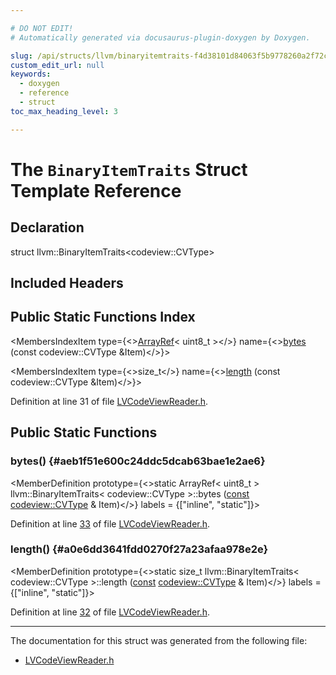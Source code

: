 ```yaml
---

# DO NOT EDIT!
# Automatically generated via docusaurus-plugin-doxygen by Doxygen.

slug: /api/structs/llvm/binaryitemtraits-f4d38101d84063f5b9778260a2f72c51
custom_edit_url: null
keywords:
  - doxygen
  - reference
  - struct
toc_max_heading_level: 3

---
```





# The `BinaryItemTraits` Struct Template Reference

<DoxygenPage pluginConfig={pluginConfig}>



## Declaration

<CodeBlock>struct llvm::BinaryItemTraits&lt;codeview::CVType&gt;</CodeBlock>

## Included Headers

<IncludesList>
<IncludesListItem
  filePath="llvm/DebugInfo/LogicalView/Readers/LVCodeViewReader.h"
  permalink="/docs/api/files/include/include/llvm/include/llvm/debuginfo/include/llvm/debuginfo/logicalview/include/llvm/debuginfo/logicalview/readers/lvcodeviewreader-h"
  isLocal="true" />
</IncludesList>

## Public Static Functions Index

<MembersIndex>

<MembersIndexItem
  type={<><a href="/docs/api/classes/llvm/arrayref">ArrayRef</a>&lt; uint8&#95;t &gt;</>}
  name={<><a href="#aeb1f51e600c24ddc5dcab63bae1e2ae6">bytes</a> (const codeview::CVType &amp;Item)</>}>
</MembersIndexItem>

<MembersIndexItem
  type={<>size&#95;t</>}
  name={<><a href="#a0e6dd3641fdd0270f27a23afaa978e2e">length</a> (const codeview::CVType &amp;Item)</>}>
</MembersIndexItem>

</MembersIndex>


Definition at line 31 of file <a href="/docs/api/files/include/include/llvm/include/llvm/debuginfo/include/llvm/debuginfo/logicalview/include/llvm/debuginfo/logicalview/readers/lvcodeviewreader-h">LVCodeViewReader.h</a>.

<SectionDefinition>

## Public Static Functions

### bytes() {#aeb1f51e600c24ddc5dcab63bae1e2ae6}

<MemberDefinition
  prototype={<>static ArrayRef&lt; uint8&#95;t &gt; llvm::BinaryItemTraits&lt; codeview::CVType &gt;::bytes (<a href="/docs/api/files/lib/lib/target/lib/target/aarch64/aarch64promoteconstant-cpp/#a90f8350fecae261c25be85d38b451bff">const</a> <a href="/docs/api/namespaces/llvm/codeview/#a238eda31f74c0f0f3224f71b50b7d165">codeview::CVType</a> &amp; Item)</>}
  labels = {["inline", "static"]}>

Definition at line <a href="/docs/api/files/include/include/llvm/include/llvm/debuginfo/include/llvm/debuginfo/logicalview/include/llvm/debuginfo/logicalview/readers/lvcodeviewreader-h/#l00033">33</a> of file <a href="/docs/api/files/include/include/llvm/include/llvm/debuginfo/include/llvm/debuginfo/logicalview/include/llvm/debuginfo/logicalview/readers/lvcodeviewreader-h">LVCodeViewReader.h</a>.
</MemberDefinition>

### length() {#a0e6dd3641fdd0270f27a23afaa978e2e}

<MemberDefinition
  prototype={<>static size&#95;t llvm::BinaryItemTraits&lt; codeview::CVType &gt;::length (<a href="/docs/api/files/lib/lib/target/lib/target/aarch64/aarch64promoteconstant-cpp/#a90f8350fecae261c25be85d38b451bff">const</a> <a href="/docs/api/namespaces/llvm/codeview/#a238eda31f74c0f0f3224f71b50b7d165">codeview::CVType</a> &amp; Item)</>}
  labels = {["inline", "static"]}>

Definition at line <a href="/docs/api/files/include/include/llvm/include/llvm/debuginfo/include/llvm/debuginfo/logicalview/include/llvm/debuginfo/logicalview/readers/lvcodeviewreader-h/#l00032">32</a> of file <a href="/docs/api/files/include/include/llvm/include/llvm/debuginfo/include/llvm/debuginfo/logicalview/include/llvm/debuginfo/logicalview/readers/lvcodeviewreader-h">LVCodeViewReader.h</a>.
</MemberDefinition>

</SectionDefinition>

<hr/>

The documentation for this struct was generated from the following file:

<ul>
<li><a href="/docs/api/files/include/include/llvm/include/llvm/debuginfo/include/llvm/debuginfo/logicalview/include/llvm/debuginfo/logicalview/readers/lvcodeviewreader-h">LVCodeViewReader.h</a></li>
</ul>

</DoxygenPage>

